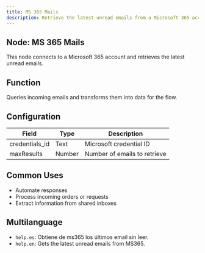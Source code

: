 ```yaml
---
title: MS 365 Mails
description: Retrieve the latest unread emails from a Microsoft 365 account.
---
```


## Node: MS 365 Mails

This node connects to a Microsoft 365 account and retrieves the latest unread emails.

## Function
Queries incoming emails and transforms them into data for the flow.

## Configuration

| Field          | Type   | Description                              |
|----------------|--------|------------------------------------------|
| credentials_id | Text   | Microsoft credential ID                  |
| maxResults     | Number | Number of emails to retrieve             |

## Common Uses
- Automate responses
- Process incoming orders or requests
- Extract information from shared inboxes

## Multilanguage
- `help.es`: Obtiene de ms365 los últimos email sin leer.  
- `help.en`: Gets the latest unread emails from MS365.
